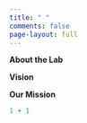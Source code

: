 ---
title: " "
comments: false
page-layout: full
---

**About the Lab**

**Vision**

**Our Mission**

```{r}
1 + 1
```
